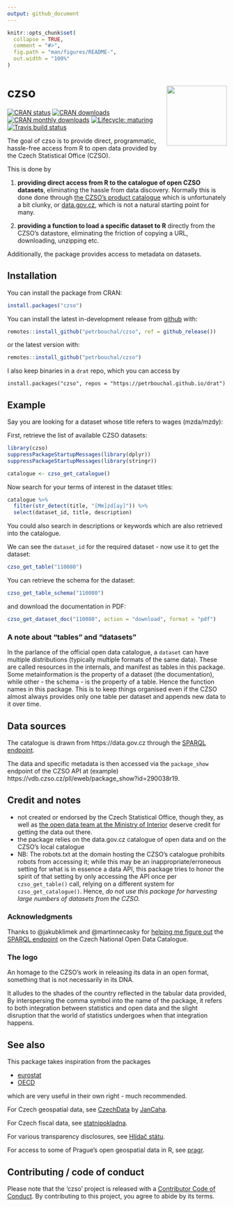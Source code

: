 ```yaml
---
output: github_document
---
```


<!-- README.md is generated from README.Rmd. Please edit that file -->

```r
knitr::opts_chunk$set(
  collapse = TRUE,
  comment = "#>",
  fig.path = "man/figures/README-",
  out.width = "100%"
)
```

# czso <img src='man/figures/logo.png' align="right" height="138" />

<!-- badges: start -->
[![CRAN status](https://www.r-pkg.org/badges/version/czso)](https://CRAN.R-project.org/package=czso)
[![CRAN downloads](https://cranlogs.r-pkg.org/badges/grand-total/czso)](https://CRAN.R-project.org/package=czso)
[![CRAN monthly downloads](https://cranlogs.r-pkg.org/badges/last-month/czso)](https://CRAN.R-project.org/package=czso)
[![Lifecycle: maturing](https://img.shields.io/badge/lifecycle-maturing-blue.svg)](https://www.tidyverse.org/lifecycle/#maturing)
[![Travis build status](https://travis-ci.org/petrbouchal/czso.svg?branch=master)](https://travis-ci.org/petrbouchal/czso)
<!-- badges: end -->

The goal of czso is to provide direct, programmatic, hassle-free access from R to open data provided by the Czech Statistical Office (CZSO).

This is done by

1. **providing direct access from R to the catalogue of open CZSO datasets**, eliminating the hassle from data discovery. Normally this is done done through [the CZSO's product catalogue](https://www.czso.cz/csu/czso/otevrena-data-v-katalogu-produktu-csu) which is unfortunately a bit clunky, or [data.gov.cz](https://data.gov.cz), which is not a natural starting point for many. 

2. **providing a function to load a specific dataset to R** directly from the CZSO's datastore, eliminating the friction of copying a URL, downloading, unzipping etc.

Additionally, the package provides access to metadata on datasets.

## Installation

You can install the package from CRAN:

``` r
install.packages("czso")
```


You can install the latest in-development release from [github](https://github.com/petrbouchal/czso) with:

``` r
remotes::install_github("petrbouchal/czso", ref = github_release())
```

or the latest version with:

``` r
remotes::install_github("petrbouchal/czso")
```

I also keep binaries in a `drat` repo, which you can access by

```
install.packages("czso", repos = "https://petrbouchal.github.io/drat")
```


## Example

Say you are looking for a dataset whose title refers to wages (mzda/mzdy):

First, retrieve the list of available CZSO datasets:

```r
library(czso)
suppressPackageStartupMessages(library(dplyr))
suppressPackageStartupMessages(library(stringr))

catalogue <- czso_get_catalogue()
```

Now search for your terms of interest in the dataset titles:

```r
catalogue %>% 
  filter(str_detect(title, "[Mm]zd[ay]")) %>% 
  select(dataset_id, title, description)
```

You could also search in descriptions or keywords which are also retrieved into the catalogue.

We can see the `dataset_id` for the required dataset - now use it to get the dataset:

```r
czso_get_table("110080")
```

You can retrieve the schema for the dataset:

```r
czso_get_table_schema("110080")
```

and download the documentation in PDF:

```r
czso_get_dataset_doc("110080", action = "download", format = "pdf")
```

### A note about "tables" and "datasets"

In the parlance of the official open data catalogue, a `dataset` can have multiple distributions (typically multiple formats of the same data). These are called resources in the internals, and manifest as tables in this package. Some metainformation is the property of a dataset (the documentation), while other - the schema - is the property of a table. Hence the function names in this package. This is to keep things organised even if the CZSO almost always provides only one table per dataset and appends new data to it over time.

## Data sources

The catalogue is drawn from https://data.gov.cz through the [SPARQL endpoint](https://data.gov.cz/sparql).

The data and specific metadata is then accessed via the `package_show` endpoint of the CZSO API at (example) https://vdb.czso.cz/pll/eweb/package_show?id=290038r19.

## Credit and notes

- not created or endorsed by the Czech Statistical Office, though they, as well as [the open data team at the Ministry of Interior](https://data.gov.cz/) deserve credit for getting the data out there.
- the package relies on the data.gov.cz catalogue of open data and on the CZSO's local catalogue
- NB: The robots.txt at the domain hosting the CZSO's catalogue prohibits robots from accessing it; while this may be an inappropriate/erroneous setting for what is in essence a data API, this package tries to honor the spirit of that setting by only accessing the API once per `czso_get_table()` call, relying on a different system for `czso_get_catalogue()`. Hence, *do not use this package for harvesting large numbers of datasets from the CZSO.*

### Acknowledgments

Thanks to @jakubklimek and @martinnecasky for [helping me figure out](https://github.com/opendata-mvcr/nkod/issues/19) the [SPARQL endpoint](https://data.gov.cz/sparql) on the Czech National Open Data Catalogue.

### The logo

An homage to the CZSO's work in releasing its data in an open format, something that is not necessarily in its DNA.

It alludes to the shades of the country reflected in the tabular data provided, By interspersing the comma symbol into the name of the package, it refers to both integration between statistics and open data and the slight disruption that the world of statistics undergoes when that integration happens.

## See also

This package takes inspiration from the packages

- [eurostat](https://github.com/rOpenGov/eurostat/)
- [OECD](https://github.com/expersso/OECD)

which are very useful in their own right - much recommended.

For Czech geospatial data, see [CzechData](https://github.com/JanCaha/CzechData/) by [JanCaha](https://github.com/JanCaha/).

For Czech fiscal data, see [statnipokladna](https://github.com/petrbouchal/statnipokladna).

For various transparency disclosures, see [Hlídač státu](https://hlidacstatu.cz).

For access to some of Prague's open geospatial data in R, see [pragr](https://github.com/petrbouchal/pragr).

## Contributing / code of conduct

Please note that the 'czso' project is released with a
  [Contributor Code of Conduct](https://petrbouchal.github.io/czso/CODE_OF_CONDUCT.html).
  By contributing to this project, you agree to abide by its terms.

